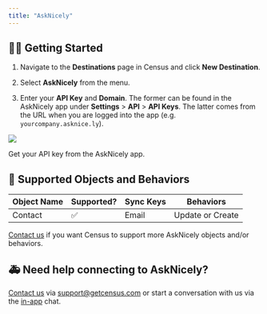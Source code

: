 ```yaml
---
title: "AskNicely"
---
```


## 🏃‍♀️ Getting Started

1. Navigate to the **Destinations** page in Census and click **New Destination**.

2. Select **AskNicely** from the menu.

3. Enter your **API Key** and **Domain**. The former can be found in the AskNicely app under **Settings** \> **API** \> **API Keys**. The latter comes from the URL when you are logged into the app (e.g. `yourcompany.asknice.ly`).

![](/images/destinations/asknicely.png)

Get your API key from the AskNicely app.

## 🔀 Supported Objects and Behaviors

| **Object Name** | **Supported?** | **Sync Keys** | **Behaviors**    |
| --------------- | -------------- | ------------- | ---------------- |
| Contact         | ✅              | Email         | Update or Create |

[Contact us](mailto:support@getcensus.com) if you want Census to support more AskNicely objects and/or behaviors.

## 🚑 Need help connecting to AskNicely?

[Contact us](mailto:support@getcensus.com) via support@getcensus.com or start a conversation with us via the [in-app](https://app.getcensus.com) chat.
